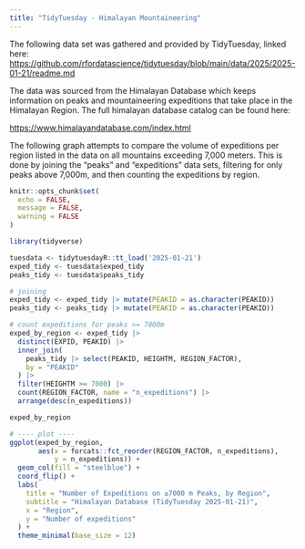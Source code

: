 ```yaml
---
title: "TidyTuesday - Himalayan Mountaineering"
---
```


The following data set was gathered and provided by TidyTuesday, linked here:\
<https://github.com/rfordatascience/tidytuesday/blob/main/data/2025/2025-01-21/readme.md>

The data was sourced from the Himalayan Database which keeps information on peaks and mountaineering expeditions that take place in the Himalayan Region. The full himalayan database catalog can be found here:

<https://www.himalayandatabase.com/index.html>

The following graph attempts to compare the volume of expeditions per region listed in the data on all mountains exceeding 7,000 meters. This is done by joining the "peaks" and "expeditions" data sets, filtering for only peaks above 7,000m, and then counting the expeditions by region.

```r

knitr::opts_chunk$set(
  echo = FALSE,
  message = FALSE,
  warning = FALSE
)

library(tidyverse)
```

```r
tuesdata <- tidytuesdayR::tt_load('2025-01-21')
exped_tidy <- tuesdata$exped_tidy
peaks_tidy <- tuesdata$peaks_tidy
```

```r
# joining
exped_tidy <- exped_tidy |> mutate(PEAKID = as.character(PEAKID))
peaks_tidy <- peaks_tidy |> mutate(PEAKID = as.character(PEAKID))

# count expeditions for peaks >= 7000m 
exped_by_region <- exped_tidy |>
  distinct(EXPID, PEAKID) |>  
  inner_join(
    peaks_tidy |> select(PEAKID, HEIGHTM, REGION_FACTOR),
    by = "PEAKID"
  ) |>
  filter(HEIGHTM >= 7000) |>
  count(REGION_FACTOR, name = "n_expeditions") |>
  arrange(desc(n_expeditions))

exped_by_region
```

```r
# ---- plot ----
ggplot(exped_by_region,
       aes(x = forcats::fct_reorder(REGION_FACTOR, n_expeditions),
           y = n_expeditions)) +
  geom_col(fill = "steelblue") +
  coord_flip() +
  labs(
    title = "Number of Expeditions on ≥7000 m Peaks, by Region",
    subtitle = "Himalayan Database (TidyTuesday 2025-01-21)",
    x = "Region",
    y = "Number of expeditions"
  ) +
  theme_minimal(base_size = 12)
```
